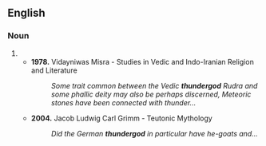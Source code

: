{{also|thunder god}}
==English==

===Noun===
{{en-noun}}

# {{alternative spelling of|thunder god|lang=en}}
#* '''1978.''' Vidayniwas Misra - Studies in Vedic and Indo-Iranian Religion and Literature
#*: ''Some trait common between the Vedic '''thundergod''' Rudra and some phallic deity may also be perhaps discerned, Meteoric stones have been connected with thunder...''
#* '''2004.''' Jacob Ludwig Carl Grimm - Teutonic Mythology
#*: ''Did the German '''thundergod''' in particular have he-goats and...''